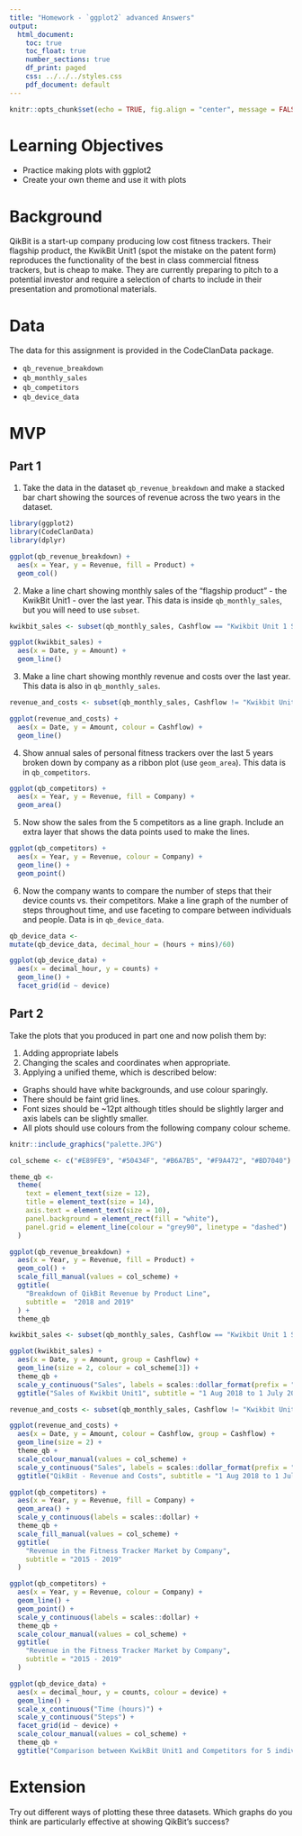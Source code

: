 ```yaml
---
title: "Homework - `ggplot2` advanced Answers"
output:
  html_document:
    toc: true
    toc_float: true
    number_sections: true
    df_print: paged
    css: ../../../styles.css
    pdf_document: default
---
```

  
```r
knitr::opts_chunk$set(echo = TRUE, fig.align = "center", message = FALSE)
```

# Learning Objectives<br>

* Practice making plots with ggplot2
* Create your own theme and use it with plots

# Background

QikBit is a start-up company producing low cost fitness trackers. Their flagship product, the KwikBit Unit1 (spot the mistake on the patent form) reproduces the functionality of the best in class commercial fitness trackers, but is cheap to make.  They are currently preparing to pitch to a potential investor and require a selection of charts to include in their presentation and promotional materials.

# Data

The data for this assignment is provided in the CodeClanData package.

* `qb_revenue_breakdown`
* `qb_monthly_sales`
* `qb_competitors`
* `qb_device_data`

# MVP

## Part 1

1. Take the data in the dataset `qb_revenue_breakdown` and make a stacked bar chart showing the sources of revenue across the two years in the dataset.

```r
library(ggplot2)
library(CodeClanData)
library(dplyr)

ggplot(qb_revenue_breakdown) +
  aes(x = Year, y = Revenue, fill = Product) +
  geom_col() 
```

2.	Make a line chart showing monthly sales of the "flagship product" - the KwikBit Unit1 - over the last year. This data is inside `qb_monthly_sales`, but you will need to use `subset`.

```r
kwikbit_sales <- subset(qb_monthly_sales, Cashflow == "Kwikbit Unit 1 Sales")

ggplot(kwikbit_sales) +
  aes(x = Date, y = Amount) +
  geom_line() 
```

3.	Make a line chart showing monthly revenue and costs over the last year. This data is also in `qb_monthly_sales`.								

```r
revenue_and_costs <- subset(qb_monthly_sales, Cashflow != "Kwikbit Unit 1 Sales")

ggplot(revenue_and_costs) +
  aes(x = Date, y = Amount, colour = Cashflow) +
  geom_line() 
```

4.	Show annual sales of personal fitness trackers over the last 5 years broken down by company as a ribbon plot (use `geom_area`). This data is in `qb_competitors`.

```r
ggplot(qb_competitors) +
  aes(x = Year, y = Revenue, fill = Company) +
  geom_area() 
```

5. Now show the sales from the 5 competitors as a line graph. Include an extra layer that shows the data points used to make the lines.

```r
ggplot(qb_competitors) +
  aes(x = Year, y = Revenue, colour = Company) +
  geom_line() +
  geom_point() 
```

6. Now the company wants to compare the number of steps that their device counts vs. their competitors. Make a line graph of the number of steps throughout time, and use faceting to compare between individuals and people. Data is in `qb_device_data`.

```r
qb_device_data <- 
mutate(qb_device_data, decimal_hour = (hours + mins)/60)

ggplot(qb_device_data) +
  aes(x = decimal_hour, y = counts) +
  geom_line() + 
  facet_grid(id ~ device)
```


## Part 2 

Take the plots that you produced in part one and now polish them by:

1. Adding appropriate labels
2. Changing the scales and coordinates when appropriate.
3. Applying a unified theme, which is described below:
  * Graphs should have white backgrounds, and use colour sparingly.
  * There should be faint grid lines.
  * Font sizes should be ~12pt although titles should be slightly larger and axis labels can be slightly smaller. 
  * All plots should use colours from the following company colour scheme.

```r
knitr::include_graphics("palette.JPG")
```

```r
col_scheme <- c("#E89FE9", "#50434F", "#B6A7B5", "#F9A472", "#BD7040")
```

```r
theme_qb <- 
  theme(
    text = element_text(size = 12),
    title = element_text(size = 14),
    axis.text = element_text(size = 10),
    panel.background = element_rect(fill = "white"),
    panel.grid = element_line(colour = "grey90", linetype = "dashed")
  )
```

```r
ggplot(qb_revenue_breakdown) +
  aes(x = Year, y = Revenue, fill = Product) +
  geom_col() +
  scale_fill_manual(values = col_scheme) +
  ggtitle(
    "Breakdown of QikBit Revenue by Product Line",
    subtitle =  "2018 and 2019"
  ) +
  theme_qb
```

```r
kwikbit_sales <- subset(qb_monthly_sales, Cashflow == "Kwikbit Unit 1 Sales")

ggplot(kwikbit_sales) +
  aes(x = Date, y = Amount, group = Cashflow) +
  geom_line(size = 2, colour = col_scheme[3]) +
  theme_qb +
  scale_y_continuous("Sales", labels = scales::dollar_format(prefix = "£")) +
  ggtitle("Sales of Kwikbit Unit1", subtitle = "1 Aug 2018 to 1 July 2019")
```

```r
revenue_and_costs <- subset(qb_monthly_sales, Cashflow != "Kwikbit Unit 1 Sales")

ggplot(revenue_and_costs) +
  aes(x = Date, y = Amount, colour = Cashflow, group = Cashflow) +
  geom_line(size = 2) +
  theme_qb +
  scale_colour_manual(values = col_scheme) +
  scale_y_continuous("Sales", labels = scales::dollar_format(prefix = "£")) +
  ggtitle("QikBit - Revenue and Costs", subtitle = "1 Aug 2018 to 1 July 2019")
```

```r
ggplot(qb_competitors) +
  aes(x = Year, y = Revenue, fill = Company) +
  geom_area() +
  scale_y_continuous(labels = scales::dollar) +
  theme_qb +
  scale_fill_manual(values = col_scheme) +
  ggtitle(
    "Revenue in the Fitness Tracker Market by Company",
    subtitle = "2015 - 2019"
  )
```

```r
ggplot(qb_competitors) +
  aes(x = Year, y = Revenue, colour = Company) +
  geom_line() +
  geom_point() +
  scale_y_continuous(labels = scales::dollar) +
  theme_qb +
  scale_colour_manual(values = col_scheme) +
  ggtitle(
    "Revenue in the Fitness Tracker Market by Company",
    subtitle = "2015 - 2019"
  )
```

```r
ggplot(qb_device_data) +
  aes(x = decimal_hour, y = counts, colour = device) +
  geom_line() + 
  scale_x_continuous("Time (hours)") +
  scale_y_continuous("Steps") +
  facet_grid(id ~ device) +
  scale_colour_manual(values = col_scheme) +
  theme_qb +
  ggtitle("Comparison between KwikBit Unit1 and Competitors for 5 individuals")
```

# Extension

Try out different ways of plotting these three datasets. Which graphs do you think are particularly effective at showing QikBit's success?
